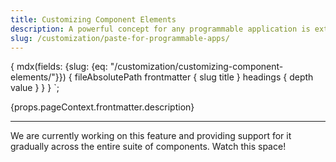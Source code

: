 ```yaml
---
title: Customizing Component Elements
description: A powerful concept for any programmable application is extending existing components and customizing their look and feel.
slug: /customization/paste-for-programmable-apps/
---
```



  {
    mdx(fields: {slug: {eq: "/customization/customizing-component-elements/"}}) {
      fileAbsolutePath
      frontmatter {
        slug
        title
      }
      headings {
        depth
        value
      }
    }
  }
`;

<ComponentHeader name={props.pageContext.frontmatter.title} categoryRoute={SidebarCategoryRoutes.CUSTOMIZATION} />

<P variant="lead">{props.pageContext.frontmatter.description}</P>

---

<contentwrapper>

<PageAside data={props.data.mdx} />

<content>

We are currently working on this feature and providing support for it gradually across the entire suite of components. Watch this space!

</content>

</contentwrapper>
